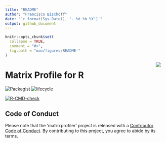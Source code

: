 ```yaml
---
title: "README"
author: "Francisco Bischoff"
date: "`r format(Sys.Date(), '- %d %b %Y')`"
output: github_document
---
```


<!-- README.md is generated from README.Rmd. Please edit that file -->

```r
knitr::opts_chunk$set(
  collapse = TRUE,
  comment = "#>",
  fig.path = "man/figures/README-"
)
```

<img src="man/figures/logo.png" align="right" style="float:right;"/>

# Matrix Profile for R

<!-- badges: start -->

[![Packagist](https://img.shields.io/badge/License-Apache--2.0-brightgreen.svg)](https://choosealicense.com/licenses/apache-2.0/) [![lifecycle](https://img.shields.io/badge/lifecycle-experimental-orange.svg)](https://www.tidyverse.org/lifecycle/#experimental)

[![R-CMD-check](https://github.com/matrix-profile-foundation/matrixprofiler/workflows/R-CMD-check/badge.svg)](https://github.com/matrix-profile-foundation/matrixprofiler/actions)
<!-- badges: end -->

## Code of Conduct

Please note that the 'matrixprofiler' project is released with a [Contributor Code of Conduct](https://github.com/matrix-profile-foundation/matrixprofiler/blob/master/.github/CODE_OF_CONDUCT.md).
By contributing to this project, you agree to abide by its terms.
